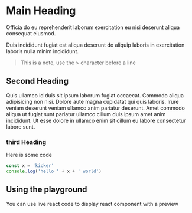 
# Main Heading

Officia do eu reprehenderit laborum exercitation eu nisi deserunt aliqua consequat eiusmod.

Duis incididunt fugiat est aliqua deserunt do aliquip laboris in exercitation laboris nulla minim
incididunt.

> This is a note, use the > character before a line

## Second Heading

Quis ullamco id duis sit ipsum laborum fugiat occaecat. Commodo aliqua adipisicing non nisi. Dolore
aute magna cupidatat qui quis laboris. Irure veniam deserunt veniam ullamco anim pariatur deserunt.
Amet commodo aliqua ut fugiat sunt pariatur ullamco cillum duis ipsum amet anim incididunt. Ut esse
dolore in ullamco enim sit cillum eu labore consectetur labore sunt.

### third Heading

Here is some code

```js
const x = 'kicker'
console.log('hello ' + x + ' world')
```

## Using the playground

You can use live react code to display react component with a preview

<Playground>
  <div style={{ height: 100, background: 'lightblue' }}></div>
</Playground>
